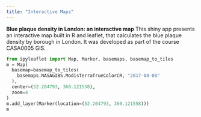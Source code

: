 ```yaml
---
title: "Interactive Maps"
---
```


**Blue plaque density in London: an interactive map** This shiny app presents an interactive map built in R and leaflet, that calculates the blue plaque density by borough in London. It was developed as part of the course CASA0005 GIS.

```python
from ipyleaflet import Map, Marker, basemaps, basemap_to_tiles
m = Map(
  basemap=basemap_to_tiles(
    basemaps.NASAGIBS.ModisTerraTrueColorCR, "2017-04-08"
  ),
  center=(52.204793, 360.121558),
  zoom=4
)
m.add_layer(Marker(location=(52.204793, 360.121558)))
m
```
